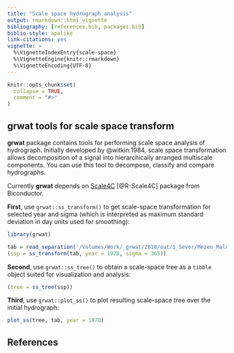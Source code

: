 ```yaml
---
title: "Scale space hydrograph analysis"
output: rmarkdown::html_vignette
bibliography: [references.bib, packages.bib]
biblio-style: apalike
link-citations: yes
vignette: >
  %\VignetteIndexEntry{scale-space}
  %\VignetteEngine{knitr::rmarkdown}
  %\VignetteEncoding{UTF-8}
---
```


```r
knitr::opts_chunk$set(
  collapse = TRUE,
  comment = "#>"
)
```

## grwat tools for scale space transform

 __grwat__ package contains tools for performing scale space analysis of hydrograph. Initially developed by @witkin:1984, scale space transformation allows decomposition of a signal into hierarchically arranged multiscale components. You can use this tool to decompose, classify and compare hydrographs.

Currently __grwat__ depends on [Scale4C](https://bioconductor.org/packages/release/bioc/html/Scale4C.html) [@R-Scale4C] package from Biconductor.

__First__, use `grwat::ss_transform()` to get scale-space transformation for selected year and sigma (which is interpreted as maximum standard deviation in day units used for smoothing):

```r
library(grwat)

tab = read_separation('/Volumes/Work/_grwat/2018/out/1_Sever/Mezen_Malonisog/AllGrWat.txt')
(ssp = ss_transform(tab, year = 1978, sigma = 365))
```

__Second__, use `grwat::ss_tree()` to obtain a scale-space tree as a `tibble` object suited for visualization and analysis:
```r
(tree = ss_tree(ssp))
```

__Third__, use `grwat::plot_ss()` to plot resulting scale-space tree over the initial hydrograph:
```r
plot_ss(tree, tab, year = 1978)
```

## References